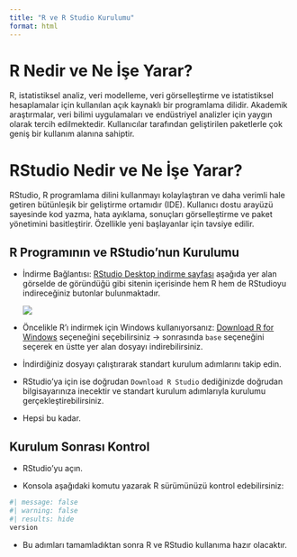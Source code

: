```yaml
---
title: "R ve R Studio Kurulumu"
format: html
---
```


# R Nedir ve Ne İşe Yarar?

R, istatistiksel analiz, veri modelleme, veri görselleştirme ve istatistiksel hesaplamalar için kullanılan açık kaynaklı bir programlama dilidir. Akademik araştırmalar, veri bilimi uygulamaları ve endüstriyel analizler için yaygın olarak tercih edilmektedir. Kullanıcılar tarafından geliştirilen paketlerle çok geniş bir kullanım alanına sahiptir.

# RStudio Nedir ve Ne İşe Yarar?

RStudio, R programlama dilini kullanmayı kolaylaştıran ve daha verimli hale getiren bütünleşik bir geliştirme ortamıdır (IDE). Kullanıcı dostu arayüzü sayesinde kod yazma, hata ayıklama, sonuçları görselleştirme ve paket yönetimini basitleştirir. Özellikle yeni başlayanlar için tavsiye edilir.

## R Programının ve RStudio'nun Kurulumu

-   İndirme Bağlantısı: [RStudio Desktop indirme sayfası](https://posit.co/download/rstudio-desktop/) aşağıda yer alan görselde de göründüğü gibi sitenin içerisinde hem R hem de RStudioyu indireceğiniz butonlar bulunmaktadır.

    ![](images/Screenshot_1-01.png)

-   Öncelikle R'ı indirmek için Windows kullanıyorsanız: [Download R for Windows](https://cran.r-project.org/bin/windows/) seçeneğini seçebilirsiniz -\> sonrasında `base` seçeneğini seçerek en üstte yer alan dosyayı indirebilirsiniz.

-   İndirdiğiniz dosyayı çalıştırarak standart kurulum adımlarını takip edin.

-   RStudio'ya için ise doğrudan `Download R Studio` dediğinizde doğrudan bilgisayarınıza inecektir ve standart kurulum adımlarıyla kurulumu gerçekleştirebilirsiniz.

-   Hepsi bu kadar.

## Kurulum Sonrası Kontrol

-   RStudio'yu açın.

-   Konsola aşağıdaki komutu yazarak R sürümünüzü kontrol edebilirsiniz:

```r
#| message: false
#| warning: false
#| results: hide
version
```

-   Bu adımları tamamladıktan sonra R ve RStudio kullanıma hazır olacaktır.
